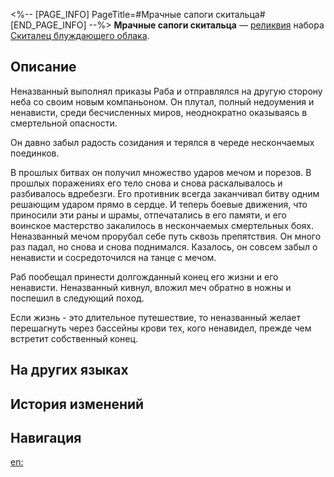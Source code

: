 <%-- [PAGE_INFO]
PageTitle=#Мрачные сапоги скитальца#
[END_PAGE_INFO] --%>
{{Реликвия Инфобокс
|id          = 61014
|Изображение = Предмет Мрачные сапоги скитальца.png
|Набор       = Скиталец блуждающего облака
|Предмет     = Ноги
|Упоминания  = 
}}
{{Описание|Пара добротных сапог, которые оставили следы во многих мирах и были свидетелями ситуаций, когда жизнь их владельца висела на волоске.}}
'''Мрачные сапоги скитальца''' — [[реликвия]] набора [[Скиталец блуждающего облака]].

==Описание==
Неназванный выполнял приказы Раба и отправлялся на другую сторону неба со своим новым компаньоном. Он плутал, полный недоумения и ненависти, среди бесчисленных миров, неоднократно оказываясь в смертельной опасности.

Он давно забыл радость созидания и терялся в череде нескончаемых поединков.

В прошлых битвах он получил множество ударов мечом и порезов. В прошлых поражениях его тело снова и снова раскалывалось и разбивалось вдребезги. Его противник всегда заканчивал битву одним решающим ударом прямо в сердце. И теперь боевые движения, что приносили эти раны и шрамы, отпечатались в его памяти, и его воинское мастерство закалилось в нескончаемых смертельных боях. Неназванный мечом прорубал себе путь сквозь препятствия. Он много раз падал, но снова и снова поднимался. Казалось, он совсем забыл о ненависти и сосредоточился на танце с мечом.

Раб пообещал принести долгожданный конец его жизни и его ненависти. Неназванный кивнул, вложил меч обратно в ножны и поспешил в следующий поход.

Если жизнь - это длительное путешествие, то неназванный желает перешагнуть через бассейны крови тех, кого ненавидел, прежде чем встретит собственный конец.

==На других языках==
{{На других языках
|en   = Passerby's Stygian Hiking Boots
|zhs  = 过客的冥途游履
|zht  = 過客的冥途遊履
|ja   = {{Rubi|過客|かかく}}の{{Rubi|冥途遊歴|めいどゆうれき}}
|ko   = 과객의 뒤안길 유랑 신발
|es   = Botas estigias del transeúnte
|fr   = Bottes de marche stygiennes du vagabond
|ru   = Мрачные сапоги скитальца
|th   = Passerby's Stygian Hiking Boots
|vi   = Đôi Giày Ảm Đạm Của Lãng Khách
|de   = Düstere Wanderstiefel des Wanderers
|id   = Passerby's Stygian Hiking Boots
|pt   = Botas de Caminhada Estige do Transeunte
}}

==История изменений==
{{История изменений|3.5}}

==Навигация==
{{Набор Реликвий Навбокс|Скиталец блуждающего облака}}

[[en:]]